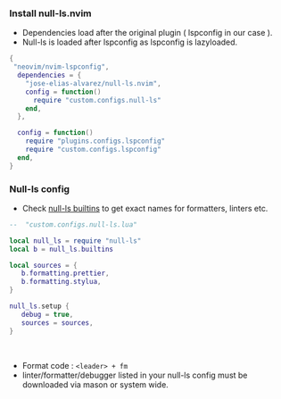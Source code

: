 ### Install null-ls.nvim

- Dependencies load after the original plugin ( lspconfig in our case ).
- Null-ls is loaded after lspconfig as lspconfig is lazyloaded.

```lua
{
 "neovim/nvim-lspconfig",
  dependencies = {
    "jose-elias-alvarez/null-ls.nvim",
    config = function()
      require "custom.configs.null-ls"
    end,
  },

  config = function()
    require "plugins.configs.lspconfig"
    require "custom.configs.lspconfig"
  end,
}
```

### Null-ls config

- Check [null-ls builtins](https://github.com/jose-elias-alvarez/null-ls.nvim/blob/main/doc/BUILTINS.md) to get exact names for formatters, linters etc.


```lua
--  "custom.configs.null-ls.lua"

local null_ls = require "null-ls"
local b = null_ls.builtins

local sources = {
   b.formatting.prettier,
   b.formatting.stylua,
}

null_ls.setup {
   debug = true,
   sources = sources,
}
```
<br/>

- Format code : `<leader> + fm`
-  linter/formatter/debugger listed in your null-ls config must be downloaded via mason or system wide.
